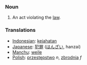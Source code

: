 === Noun ===
# An act violating the [[law]].  

=== Translations ===
*[[Indonesian]]: [[jahat|kejahatan]]
*[[Japanese]]: [[犯罪]] ([[はんざい]], hanzai)
*[[Manchu]]: [[weile]]
*[[Polish]]: [[przestępstwo]] ''n'', [[zbrodnia]] ''f''